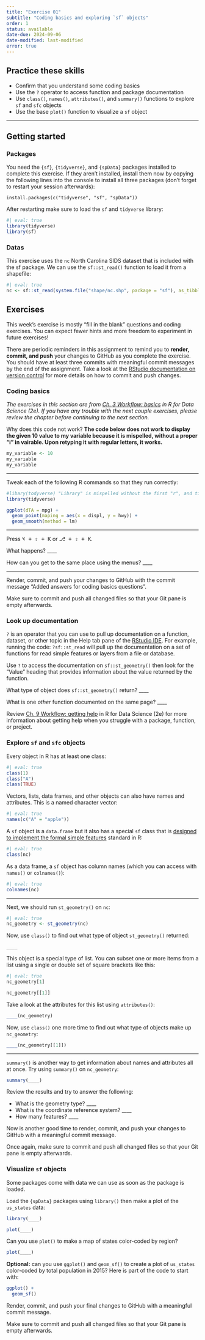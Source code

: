 ```yaml
---
title: "Exercise 01"
subtitle: "Coding basics and exploring `sf` objects"
order: 1
status: available
date-due: 2024-09-06
date-modified: last-modified
error: true
---
```


::: callout-tip
## Practice these skills

-   Confirm that you understand some coding basics
-   Use the `?` operator to access function and package documentation
-   Use `class()`, `names()`, `attributes()`, and `summary()` functions to explore `sf` and `sfc` objects
-   Use the base `plot()` function to visualize a `sf` object
:::

----

## Getting started

### Packages

You need the `{sf}`, `{tidyverse}`, and `{spData}` packages installed to complete this exercise. If they aren't installed, install them now by copying the following lines into the console to install all three packages (don't forget to restart your session afterwards):

```
install.packages(c("tidyverse", "sf", "spData"))
```

After restarting make sure to load the `sf` and `tidyverse` library:

```r
#| eval: true
library(tidyverse)
library(sf)
```

### Datas

This exercise uses the `nc` North Carolina SIDS dataset that is included with the sf package. We can use the `sf::st_read()` function to load it from a shapefile:

```r
#| eval: true
nc <- sf::st_read(system.file("shape/nc.shp", package = "sf"), as_tibble = TRUE)
```

## Exercises

This week's exercise is mostly "fill in the blank" questions and coding exercises. You can expect fewer hints and more freedom to experiment in future exercises!

There are periodic reminders in this assignment to remind you to **render, commit, and push** your changes to GitHub as you complete the exercise. You should have at least three commits with meaningful commit messages by the end of the assignment. Take a look at the [RStudio documentation on version control](https://docs.posit.co/ide/user/ide/guide/tools/version-control.html#getting-started) for more details on how to commit and push changes.

### Coding basics

*The exercises in this section are from [Ch. 3 Workflow: basics](https://r4ds.hadley.nz/workflow-basics.html) in R for Data Science (2e). If you have any trouble with the next couple exercises, please review the chapter before continuing to the next section.*

Why does this code not work? __The code below does not work to display the given 10 value to my variable because it is mispelled, without a proper "i" in vairable. Upon retyping it with regular letters, it works.__

```r
my_variable <- 10
my_varıable
my_variable
```

------------------------------------------------------------------------

Tweak each of the following R commands so that they run correctly:

```r
#libary(todyverse) "Library" is mispelled without the first "r", and tidyverse" is misspelled with an "o" instead of an "i".
library(tidyverse)

ggplot(dTA = mpg) + 
  geom_point(maping = aes(x = displ, y = hwy)) +
  geom_smooth(method = lm)
```

------------------------------------------------------------------------

Press <kbd>⌥ + ⇧ + K</kbd> or <kbd>⎇ + ⇧ + K</kbd>.

What happens? ____

How can you get to the same place using the menus? ____

------------------------------------------------------------------------

::: callout-tip
Render, commit, and push your changes to GitHub with the commit message "Added answers for coding basics questions".

Make sure to commit and push all changed files so that your Git pane is empty afterwards.
:::

### Look up documentation

`?` is an operator that you can use to pull up documentation on a function, dataset, or other topic in the Help tab pane of the [RStudio IDE](https://rstudio.github.io/cheatsheets/html/rstudio-ide.html). For example, running the code: `?sf::st_read` will pull up the documentation on a set of functions for read simple features or layers from a file or database.

Use `?` to access the documentation on `sf::st_geometry()` then look for the "Value" heading that provides information about the value returned by the function.

What type of object does `sf::st_geometry()` return? \_\_\_\_

What is one *other* function documented on the same page? \_\_\_\_

::: {.callout-tip collapse="false" appearance="default"}
Review [Ch. 9 Workflow: getting help](https://r4ds.hadley.nz/workflow-help) in R for Data Science (2e) for more information about getting help when you struggle with a package, function, or project.
:::

### Explore `sf` and `sfc` objects

Every object in R has at least one class:

```r
#| eval: true
class(1)
class("A")
class(TRUE)
```

Vectors, lists, data frames, and other objects can also have names and attributes. This is a named character vector:

```r
#| eval: true
names(c("A" = "apple"))
```

A `sf` object is a `data.frame` but it also has a special `sf` class that is [designed to implement the formal simple features](https://r-spatial.github.io/sf/articles/sf1.html) standard in R:

```r
#| eval: true
class(nc)
```

As a data frame, a `sf` object has column names (which you can access with `names()` or `colnames()`):

```r
#| eval: true
colnames(nc)
```

------------------------------------------------------------------------

Next, we should run `st_geometry()` on `nc`:

```r
#| eval: true
nc_geometry <- st_geometry(nc)
```

Now, use `class()` to find out what type of object `st_geometry()` returned:

```r
____
```

This object is a special type of list. You can subset one or more items from a list using a single or double set of square brackets like this:

```r
#| eval: true
nc_geometry[1]

nc_geometry[[1]]
```

Take a look at the attributes for this list using `attributes()`:

```r
____(nc_geometry)
```

Now, use `class()` one more time to find out what type of objects make up `nc_geometry`:

```r
____(nc_geometry[[1]])
```

----

`summary()` is another way to get information about names and attributes all at once. Try using `summary()` on `nc_geometry`:

```r
summary(____)
```

Review the results and try to answer the following:

-   What is the geometry type? \_\_\_\_
-   What is the coordinate reference system? \_\_\_\_
-   How many features? \_\_\_\_

::: callout-tip
Now is another good time to render, commit, and push your changes to GitHub with a meaningful commit message.

Once again, make sure to commit and push all changed files so that your Git pane is empty afterwards.
:::

### Visualize `sf` objects

Some packages come with data we can use as soon as the package is loaded.

Load the `{spData}` packages using `library()` then make a plot of the `us_states` data:

```r
library(____)

plot(____)
```

Can you use `plot()` to make a map of states color-coded by region?

```r
plot(____)
```

**Optional:** can you use `ggplot()` and `geom_sf()` to create a plot of `us_states` color-coded by total population in 2015? Here is part of the code to start with:

```r
ggplot() +
  geom_sf()
```

::: callout-tip
Render, commit, and push your final changes to GitHub with a meaningful commit message.

Make sure to commit and push all changed files so that your Git pane is empty afterwards.
:::
